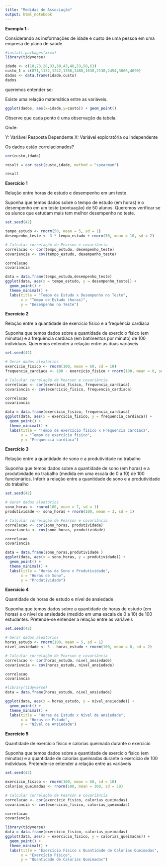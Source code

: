 ```yaml
---
title: "Medidas de Associação"
output: html_notebook
---
```


**Exemplo 1 -**

Considerando as insformações de idade e custo de uma pessoa em uma empresa de plano de saúde.

```r
#install.packages(xxxx)
library(tidyverse)

idade <- c(18,23,28,33,38,43,48,53,58,63)
custo_1 = c(871,1132,1242,1356,1488,1638,2130,2454,3066,4090)
dados <- data.frame(idade,custo)
dados
```

queremos entender se:

Existe uma relação matemática entre as variáveis.

```r
ggplot(dados, aes(x=idade,y=custo)) + geom_point()
```

Observe que cada ponto é uma observação da tabela.

Onde:

Y: Variável Resposta Dependente X: Variável exploratória ou independente

Os dados estão correlacionados?

```r
cor(custo,idade)

result = cor.test(custo,idade, method = "spearman")

result
```

################### **Exercício 1**

Relação entre horas de estudo e desempenho em um teste

Suponha que temos dados sobre o tempo de estudo (em horas) e o desempenho em um teste (pontuação) de 50 alunos. Queremos verificar se os alunos que estudam mais tem melhor desempenho no teste.

```r
set.seed(42)

tempo_estudo <- rnorm(50, mean = 5, sd = 1) 
desempenho_teste <- 3 * tempo_estudo + rnorm(50, mean = 10, sd = 2) 

# Calcular correlação de Pearson e covariância
correlacao <- cor(tempo_estudo, desempenho_teste)
covariancia <- cov(tempo_estudo, desempenho_teste)

correlacao
covariancia
```

```r
data = data.frame(tempo_estudo,desempenho_teste)
ggplot(data, aes(x = tempo_estudo, y = desempenho_teste)) +
  geom_point() +
  theme_minimal() +
  labs(title = "Tempo de Estudo x Desempenho no Teste",
       x = "Tempo de Estudo (horas)",
       y = "Desempenho no Teste")
```

################### **Exercício 2**

Relação entre a quantidade de exercício físico e a frequência cardíaca

Suponha que temos dados sobre a quantidade de exercício físico (em minutos) e a frequência cardíaca (em batimentos por minuto) de 100 indivíduos. Queremos entender a relação entre as duas variáveis

```r
set.seed(42)

# Gerar dados aleatórios
exercicio_fisico <- rnorm(100, mean = 60, sd = 10)  
frequencia_cardiaca <- 180 - exercicio_fisico + rnorm(100, mean = 0, sd = 5) 

# Calcular correlação de Pearson e covariância
correlacao <- cor(exercicio_fisico, frequencia_cardiaca)
covariancia <- cov(exercicio_fisico, frequencia_cardiaca)

correlacao
covariancia

```

```r
data = data.frame(exercicio_fisico, frequencia_cardiaca)
ggplot(data, aes(x = exercicio_fisico, y = frequencia_cardiaca)) +
  geom_point() +
  theme_minimal() +
  labs(title = "Tempo de exercício físico x Frequencia cardíaca",
       x = "Tempo de exercício físico",
       y = "Frequencia cardíaca")
```

################### **Exercício 3**

Relação entre a quantidade de sono e a produtividade no trabalho

Suponha que temos dados sobre a quantidade de sono (em horas) e a produtividade no trabalho (medida em uma escala de 0 a 10) de 100 funcionários. Inferir a relação entre a quantidade de sono e a produtividade do trabalho

```r
set.seed(42)

# Gerar dados aleatórios
sono_horas <- rnorm(100, mean = 7, sd = 1)  
produtividade <- sono_horas + rnorm(100, mean = 3, sd = 1)  

# Calcular correlação de Pearson e covariância
correlacao <- cor(sono_horas, produtividade)
covariancia <- cov(sono_horas, produtividade)

correlacao
covariancia

```

```r
data = data.frame(sono_horas,produtividade )
ggplot(data, aes(x = sono_horas, y = produtividade)) +
  geom_point() +
  theme_minimal() +
  labs(title = "Horas de Sono x Produtividade",
       x = "Horas de Sono",
       y = "Produtividade")
```

################### **Exercício 4**

Quantidade de horas de estudo e nível de ansiedade

Suponha que temos dados sobre a quantidade de horas de estudo (em horas) e o nível de ansiedade (medido em uma escala de 0 a 10) de 100 estudantes. Pretende-se entender a relação entre as variáveis

```r
set.seed(42)

# Gerar dados aleatórios
horas_estudo <- rnorm(100, mean = 5, sd = 1) 
nivel_ansiedade <- 5 - horas_estudo + rnorm(100, mean = 0, sd = 2)  

# Calcular correlação de Pearson e covariância
correlacao <- cor(horas_estudo, nivel_ansiedade)
covariancia <- cov(horas_estudo, nivel_ansiedade)

correlacao
covariancia

```

```r
#library(tidyverse)
data = data.frame(horas_estudo, nivel_ansiedade)

```

```r
ggplot(data, aes(x = horas_estudo, y = nivel_ansiedade)) +
  geom_point() +
  theme_minimal() +
  labs(title = "Horas de Estudo x Nível de ansiedade",
       x = "Horas de Estudo",
       y = "Nível de Ansiedade")
```

################### **Exercício 5**

Quantidade de exercício físico e calorias queimada durante o exercício

Suponha que temos dados sobre a quantidade de exercício físico (em minutos) e a quantidade de calorias queimadas durante o exercício de 100 indivíduos. Pretende-se entender a relação entre as variáveis

```r
set.seed(42)

exercicio_fisico <- rnorm(100, mean = 60, sd = 10)  
calorias_queimadas <- rnorm(100, mean = 300, sd = 50) 

# Calcular correlação de Pearson e covariância
correlacao <- cor(exercicio_fisico, calorias_queimadas)
covariancia <- cov(exercicio_fisico, calorias_queimadas)

correlacao
covariancia

```

```r
library(tidyverse)
data = data.frame(exercicio_fisico, calorias_queimadas)
ggplot(data, aes(x = exercicio_fisico, y = calorias_queimadas)) +
  geom_point() +
  theme_minimal() +
  labs(title = "Exercício Físico x Quantidade de Calorias Queimadas",
       x = "Exercício Físico",
       y = "Quantidade de Calorias Queimadas")
```

